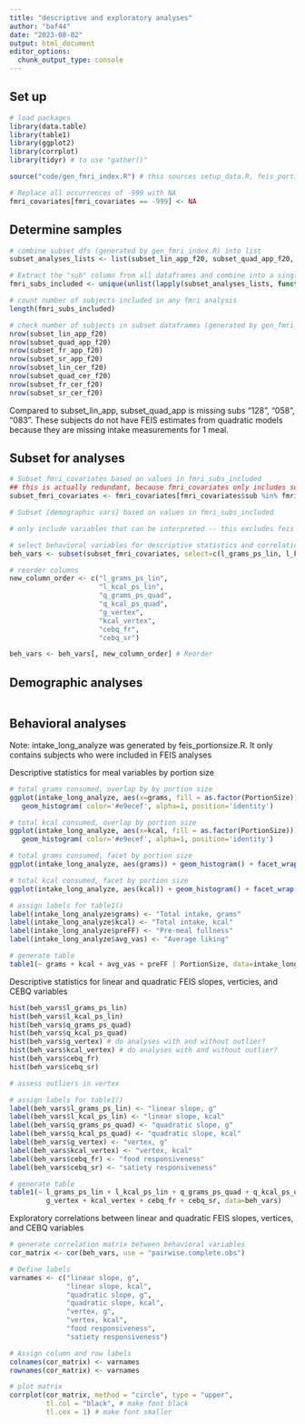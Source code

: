 ```yaml
---
title: "descriptive and exploratory analyses"
author: "baf44"
date: "2023-08-02"
output: html_document
editor_options: 
  chunk_output_type: console
---
```


## Set up

```r
# load packages
library(data.table)
library(table1)
library(ggplot2)
library(corrplot)
library(tidyr) # to use "gather()"

```

```r

source("code/gen_fmri_index.R") # this sources setup_data.R, feis_portionsize.R, gen_fmricovtable.R, determine_analysis_sample.R

```

```r

# Replace all occurrences of -999 with NA
fmri_covariates[fmri_covariates == -999] <- NA

```


## Determine samples

```r

# combine subset dfs (generated by gen_fmri_index.R) into list
subset_analyses_lists <- list(subset_lin_app_f20, subset_quad_app_f20, subset_fr_app_f20, subset_sr_app_f20, subset_lin_cer_f20, subset_quad_cer_f20, subset_fr_cer_f20, subset_sr_cer_f20)

# Extract the "sub" column from all dataframes and combine into a single vector, get unique values
fmri_subs_included <- unique(unlist(lapply(subset_analyses_lists, function(df) df$sub)))

# count number of subjects included in any fmri analysis
length(fmri_subs_included)

```


```r

# check number of subjects in subset dataframes (generated by gen_fmri_index.R)
nrow(subset_lin_app_f20)
nrow(subset_quad_app_f20)
nrow(subset_fr_app_f20)
nrow(subset_sr_app_f20)
nrow(subset_lin_cer_f20)
nrow(subset_quad_cer_f20)
nrow(subset_fr_cer_f20)
nrow(subset_sr_cer_f20)
```

Compared to subset_lin_app, subset_quad_app is missing subs "128", "058", "083".
    These subjects do not have FEIS estimates from quadratic models because they are missing intake measurements for 1 meal.

## Subset for analyses

```r

# Subset fmri_covariates based on values in fmri_subs_included
## this is actually redundant, because fmri_covariates only includes subjects who are to be included in fmri analyses
subset_fmri_covariates <- fmri_covariates[fmri_covariates$sub %in% fmri_subs_included, ]

# Subset [demographic vars] based on values in fmri_subs_included

```

```r

# only include variables that can be interpreted -- this excludes feis intercepts and linear slope from quadratic models (q_*_ps_lin) 

# select behavioral variables for descriptive statistics and correlations
beh_vars <- subset(subset_fmri_covariates, select=c(l_grams_ps_lin, l_kcal_ps_lin, q_grams_ps_quad, q_kcal_ps_quad, g_vertex, kcal_vertex, cebq_fr, cebq_sr))

# reorder columns 
new_column_order <- c("l_grams_ps_lin", 
                      "l_kcal_ps_lin",
                      "q_grams_ps_quad",
                      "q_kcal_ps_quad",
                      "g_vertex",
                      "kcal_vertex",
                      "cebq_fr",
                      "cebq_sr") 

beh_vars <- beh_vars[, new_column_order] # Reorder 

```


## Demographic analyses
```r
```

## Behavioral analyses

Note: intake_long_analyze was generated by feis_portionsize.R. It only contains subjects who were included in FEIS analyses 

Descriptive statistics for meal variables by portion size 

```r

# total grams consumed, overlap by by portion size
ggplot(intake_long_analyze, aes(x=grams, fill = as.factor(PortionSize)))+
   geom_histogram( color='#e9ecef', alpha=1, position='identity')

# total kcal consumed, overlap by portion size
ggplot(intake_long_analyze, aes(x=kcal, fill = as.factor(PortionSize)))+
   geom_histogram( color='#e9ecef', alpha=1, position='identity')

# total grams consumed, facet by portion size
ggplot(intake_long_analyze, aes(grams)) + geom_histogram() + facet_wrap(~PortionSize)

# total kcal consumed, facet by portion size
ggplot(intake_long_analyze, aes(kcal)) + geom_histogram() + facet_wrap(~PortionSize)
```

```r

# assign labels for table1()
label(intake_long_analyze$grams) <- "Total intake, grams"
label(intake_long_analyze$kcal) <- "Total intake, kcal"
label(intake_long_analyze$preFF) <- "Pre-meal fullness"
label(intake_long_analyze$avg_vas) <- "Average liking"

# generate table
table1(~ grams + kcal + avg_vas + preFF | PortionSize, data=intake_long_analyze, overall=F)

```

Descriptive statistics for linear and quadratic FEIS slopes, verticies, and CEBQ variables

```r

hist(beh_vars$l_grams_ps_lin)
hist(beh_vars$l_kcal_ps_lin)
hist(beh_vars$q_grams_ps_quad)
hist(beh_vars$q_kcal_ps_quad)
hist(beh_vars$g_vertex) # do analyses with and without outlier?
hist(beh_vars$kcal_vertex) # do analyses with and without outlier?
hist(beh_vars$cebq_fr)
hist(beh_vars$cebq_sr)

# assess outliers in vertex
```

```r

# assign labels for table1()
label(beh_vars$l_grams_ps_lin) <- "linear slope, g"
label(beh_vars$l_kcal_ps_lin) <- "linear slope, kcal"
label(beh_vars$q_grams_ps_quad) <- "quadratic slope, g"
label(beh_vars$q_kcal_ps_quad) <- "quadratic slope, kcal"
label(beh_vars$g_vertex) <- "vertex, g"
label(beh_vars$kcal_vertex) <- "vertex, kcal"
label(beh_vars$cebq_fr) <- "food responsiveness"
label(beh_vars$cebq_sr) <- "satiety responsiveness"

# generate table
table1(~ l_grams_ps_lin + l_kcal_ps_lin + q_grams_ps_quad + q_kcal_ps_quad + 
         g_vertex + kcal_vertex + cebq_fr + cebq_sr, data=beh_vars)

```

Exploratory correlations between linear and quadratic FEIS slopes, vertices, and CEBQ variables

```r

# generate correlation matrix between behavioral variables
cor_matrix <- cor(beh_vars, use = "pairwise.complete.obs")

# Define labels
varnames <- c("linear slope, g", 
              "linear slope, kcal", 
              "quadratic slope, g", 
              "quadratic slope, kcal", 
              "vertex, g", 
              "vertex, kcal",
              "food responsiveness",
              "satiety responsiveness")

# Assign column and row labels
colnames(cor_matrix) <- varnames
rownames(cor_matrix) <- varnames

# plot matrix
corrplot(cor_matrix, method = "circle", type = "upper", 
         tl.col = "black", # make font black
         tl.cex = 1) # make font smaller

```

